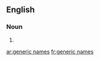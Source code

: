 ==English==

===Noun===
{{head|en|noun plural form}}

# {{plural of|generic name|lang=en}}

[[ar:generic names]]
[[fr:generic names]]